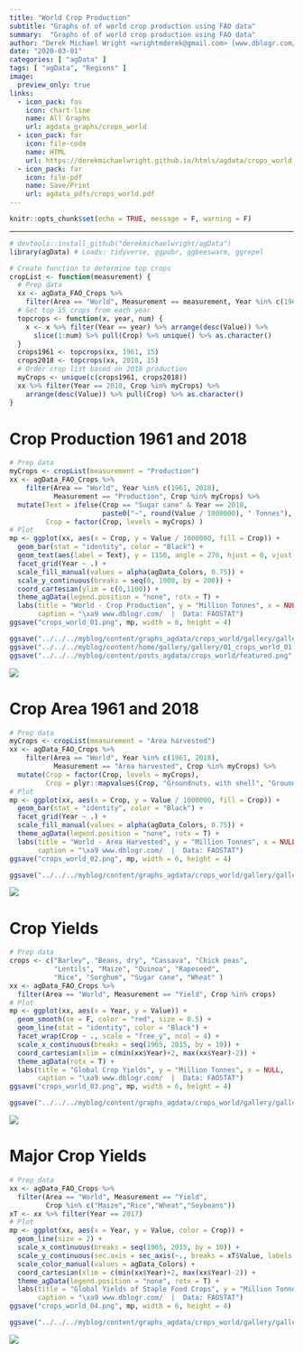 ```yaml
---
title: "World Crop Production"
subtitle: "Graphs of of world crop production using FAO data"
summary:  "Graphs of of world crop production using FAO data"
author: "Derek Michael Wright <wrightmderek@gmail.com> [www.dblogr.com/](https://dblogr.netlify.com/) [-Image Gallery-](https://dblogr.netlify.app/graphs_agdata/crops_world/)"
date: "2020-03-01"
categories: [ "agData" ]
tags: [ "agData", "Regions" ]
image:
  preview_only: true
links:
  - icon_pack: fas
    icon: chart-line
    name: All Graphs
    url: agdata_graphs/crops_world
  - icon_pack: far
    icon: file-code
    name: HTML
    url: https://derekmichaelwright.github.io/htmls/agdata/crops_world.html
  - icon_pack: far
    icon: file-pdf
    name: Save/Print
    url: agdata_pdfs/crops_world.pdf
---
```


```r
knitr::opts_chunk$set(echo = TRUE, message = F, warning = F)
```

---

```r
# devtools::install_github("derekmichaelwright/agData")
library(agData) # Loads: tidyverse, ggpubr, ggbeeswarm, ggrepel
```

```r
# Create function to determine top crops
cropList <- function(measurement) {
  # Prep data
  xx <- agData_FAO_Crops %>% 
    filter(Area == "World", Measurement == measurement, Year %in% c(1961, 2018))
  # Get top 15 crops from each year
  topcrops <- function(x, year, num) {
    x <- x %>% filter(Year == year) %>% arrange(desc(Value)) %>% 
      slice(1:num) %>% pull(Crop) %>% unique() %>% as.character()
  }
  crops1961 <- topcrops(xx, 1961, 15)
  crops2018 <- topcrops(xx, 2018, 15)
  # Order crop list based on 2018 production
  myCrops <- unique(c(crops1961, crops2018))
  xx %>% filter(Year == 2018, Crop %in% myCrops) %>%
    arrange(desc(Value)) %>% pull(Crop) %>% as.character()
}
```

\pagebreak

# Crop Production 1961 and 2018

```r
# Prep data
myCrops <- cropList(measurement = "Production")
xx <- agData_FAO_Crops %>% 
    filter(Area == "World", Year %in% c(1961, 2018),
           Measurement == "Production", Crop %in% myCrops) %>% 
  mutate(Text = ifelse(Crop == "Sugar cane" & Year == 2018, 
                       paste0("~", round(Value / 1000000), " Tonnes"), NA),
         Crop = factor(Crop, levels = myCrops) )
# Plot
mp <- ggplot(xx, aes(x = Crop, y = Value / 1000000, fill = Crop)) + 
  geom_bar(stat = "identity", color = "Black") + 
  geom_text(aes(label = Text), y = 1150, angle = 270, hjust = 0, vjust = 0.5 ) + 
  facet_grid(Year ~ .) + 
  scale_fill_manual(values = alpha(agData_Colors, 0.75)) +
  scale_y_continuous(breaks = seq(0, 1000, by = 200)) +
  coord_cartesian(ylim = c(0,1100)) +
  theme_agData(legend.position = "none", rotx = T) +
  labs(title = "World - Crop Production", y = "Million Tonnes", x = NULL,
       caption = "\xa9 www.dblogr.com/  |  Data: FAOSTAT")
ggsave("crops_world_01.png", mp, width = 6, height = 4)
```

```r
ggsave("../../../myblog/content/graphs_agdata/crops_world/gallery/gallery/crops_world_01.png", mp, width = 6, height = 4)
ggsave("../../../myblog/content/home/gallery/gallery/01_crops_world_01.png", mp, width = 6, height = 4)
ggsave("../../../myblog/content/posts_agdata/crops_world/featured.png", mp, width = 6, height = 4)
```

![](crops_world_01.png)

\pagebreak

# Crop Area 1961 and 2018

```r
# Prep data
myCrops <- cropList(measurement = "Area harvested")
xx <- agData_FAO_Crops %>% 
    filter(Area == "World", Year %in% c(1961, 2018),
           Measurement == "Area harvested", Crop %in% myCrops) %>% 
  mutate(Crop = factor(Crop, levels = myCrops),
         Crop = plyr::mapvalues(Crop, "Groundnuts, with shell", "Groundnuts"))
# Plot
mp <- ggplot(xx, aes(x = Crop, y = Value / 1000000, fill = Crop)) + 
  geom_bar(stat = "identity", color = "Black") + 
  facet_grid(Year ~ .) + 
  scale_fill_manual(values = alpha(agData_Colors, 0.75)) +
  theme_agData(legend.position = "none", rotx = T) +
  labs(title = "World - Area Harvested", y = "Million Tonnes", x = NULL,
       caption = "\xa9 www.dblogr.com/  |  Data: FAOSTAT")
ggsave("crops_world_02.png", mp, width = 6, height = 4)
```

```r
ggsave("../../../myblog/content/graphs_agdata/crops_world/gallery/gallery/crops_world_02.png", width = 6, height = 4)
```

![](crops_world_02.png)

\pagebreak

# Crop Yields

```r
# Prep data
crops <- c("Barley", "Beans, dry", "Cassava", "Chick peas", 
           "Lentils", "Maize", "Quinoa", "Rapeseed", 
           "Rice", "Sorghum", "Sugar cane", "Wheat" )
xx <- agData_FAO_Crops %>% 
  filter(Area == "World", Measurement == "Yield", Crop %in% crops) 
# Plot
mp <- ggplot(xx, aes(x = Year, y = Value)) + 
  geom_smooth(se = F, color = "red", size = 0.5) +
  geom_line(stat = "identity", color = "Black") + 
  facet_wrap(Crop ~ ., scale = "free_y", ncol = 4) + 
  scale_x_continuous(breaks = seq(1965, 2015, by = 10)) +
  coord_cartesian(xlim = c(min(xx$Year)+2, max(xx$Year)-2)) +
  theme_agData(rotx = T) +
  labs(title = "Global Crop Yields", y = "Million Tonnes", x = NULL,
       caption = "\xa9 www.dblogr.com/  |  Data: FAOSTAT")
ggsave("crops_world_03.png", mp, width = 6, height = 4)
```

```r
ggsave("../../../myblog/content/graphs_agdata/crops_world/gallery/gallery/crops_world_03.png", mp, width = 6, height = 4)
```

![](crops_world_03.png)

\pagebreak

# Major Crop Yields

```r
# Prep data
xx <- agData_FAO_Crops %>% 
  filter(Area == "World", Measurement == "Yield",
         Crop %in% c("Maize","Rice","Wheat","Soybeans"))
xT <- xx %>% filter(Year == 2017)
# Plot
mp <- ggplot(xx, aes(x = Year, y = Value, color = Crop)) + 
  geom_line(size = 2) + 
  scale_x_continuous(breaks = seq(1965, 2015, by = 10)) +
  scale_y_continuous(sec.axis = sec_axis(~., breaks = xT$Value, labels = xT$Crop)) +
  scale_color_manual(values = agData_Colors) +
  coord_cartesian(xlim = c(min(xx$Year)+2, max(xx$Year)-2)) +
  theme_agData(legend.position = "none", rotx = T) +
  labs(title = "Global Yields of Staple Food Crops", y = "Million Tonnes", x = NULL,
       caption = "\xa9 www.dblogr.com/  |  Data: FAOSTAT")
ggsave("crops_world_04.png", mp, width = 6, height = 4)
```

```r
ggsave("../../../myblog/content/graphs_agdata/crops_world/gallery/gallery/crops_world_04.png", mp, width = 6, height = 4)
```

![](crops_world_04.png)
